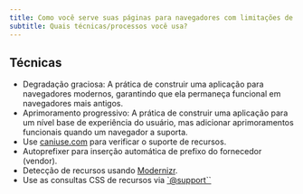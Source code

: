 ```yaml
---
title: Como você serve suas páginas para navegadores com limitações de recursos?
subtitle: Quais técnicas/processos você usa?
---
```


## Técnicas

- Degradação graciosa: A prática de construir uma aplicação para navegadores modernos, garantindo que ela permaneça funcional em navegadores mais antigos.
- Aprimoramento progressivo: A prática de construir uma aplicação para um nível base de experiência do usuário, mas adicionar aprimoramentos funcionais quando um navegador a suporta.
- Use [caniuse.com](https://caniuse.com/) para verificar o suporte de recursos.
- Autoprefixer para inserção automática de prefixo do fornecedor (vendor).
- Detecção de recursos usando [Modernizr](https://modernizr.com/).
- Use as consultas CSS de recursos via [\`@support\`\`](https://developer.mozilla.org/en-US/docs/Web/CSS/@supports)
